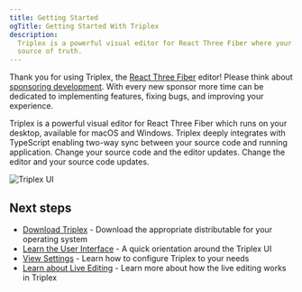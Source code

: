 ```yaml
---
title: Getting Started
ogTitle: Getting Started With Triplex
description:
  Triplex is a powerful visual editor for React Three Fiber where your code is
  source of truth.
---
```


Thank you for using Triplex, the
[React Three Fiber](https://github.com/pmndrs/react-three-fiber) editor! Please
think about [sponsoring development](https://github.com/sponsors/itsdouges).
With every new sponsor more time can be dedicated to implementing features,
fixing bugs, and improving your experience.

Triplex is a powerful visual editor for React Three Fiber which runs on your
desktop, available for macOS and Windows. Triplex deeply integrates with
TypeScript enabling two-way sync between your source code and running
application. Change your source code and the editor updates. Change the editor
and your source code updates.

![Triplex UI](/triplex-1.png)

## Next steps

- [Download Triplex](/download) - Download the appropriate distributable for
  your operating system
- [Learn the User Interface](/docs/get-started/user-interface) - A quick
  orientation around the Triplex UI
- [View Settings](/docs/get-started/settings) - Learn how to configure Triplex
  to your needs
- [Learn about Live Editing](/docs/user-guide/live-editing) - Learn more about
  how the live editing works in Triplex
